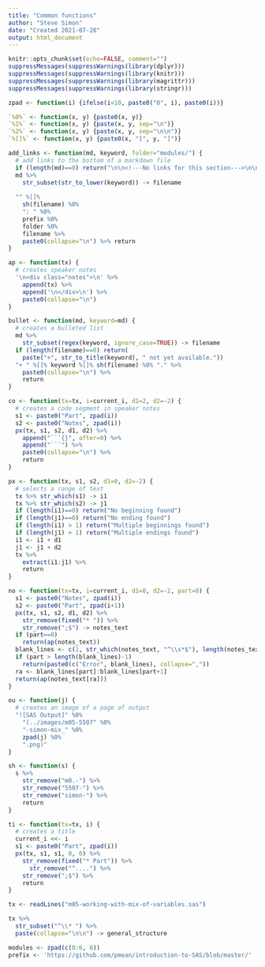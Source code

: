 ```yaml
---
title: "Common functions"
author: "Steve Simon"
date: "Created 2021-07-28"
output: html_document
---
```


```r
knitr::opts_chunk$set(echo=FALSE, comment="")
suppressMessages(suppressWarnings(library(dplyr)))
suppressMessages(suppressWarnings(library(knitr)))
suppressMessages(suppressWarnings(library(magrittr)))
suppressMessages(suppressWarnings(library(stringr)))
```

```r
zpad <- function(i) {ifelse(i<10, paste0("0", i), paste0(i))}

`%0%` <- function(x, y) {paste0(x, y)}
`%1%` <- function(x, y) {paste(x, y, sep="\n")}
`%2%` <- function(x, y) {paste(x, y, sep="\n\n")}
`%[]%` <- function(x, y) {paste0(x, "[", y, "]")}
```

```r
add_links <- function(md, keyword, folder="modules/") {
  # add links to the bottom of a markdown file
  if (length(md)==0) return("\n\n<!---No links for this section--->\n\n")
  md %>%
    str_subset(str_to_lower(keyword)) -> filename
  
  "" %[]% 
    sh(filename) %0%
    ": " %0%
    prefix %0%
    folder %0%
    filename %>%
    paste0(collapse="\n") %>% return
}
```

```r
ap <- function(tx) {
  # creates speaker notes
  '\n<div class="notes">\n' %>%
    append(tx) %>%
	append('\n</div>\n') %>%
	paste0(collapse="\n")
}
```

```r
bullet <- function(md, keyword=md) {
  # creates a bulleted list
  md %>%
    str_subset(regex(keyword, ignore_case=TRUE)) -> filename
  if (length(filename)==0) return(
    paste("+", str_to_title(keyword), " not yet available."))
  "+ " %[]% keyword %[]% sh(filename) %0% "." %>%
    paste0(collapse="\n") %>%
    return
}
```

```r
co <- function(tx=tx, i=current_i, d1=2, d2=-2) {
  # creates a code segment in speaker notes
  s1 <- paste0("Part", zpad(i))
  s2 <- paste0("Notes", zpad(i))
  px(tx, s1, s2, d1, d2) %>%
    append("```{}", after=0) %>%
  	append("```") %>%
    paste0(collapse="\n") %>%
	return
}
```

```r
px <- function(tx, s1, s2, d1=0, d2=-2) {
  # selects a range of text
  tx %>% str_which(s1) -> i1
  tx %>% str_which(s2) -> j1
  if (length(i1)==0) return("No beginning found")
  if (length(j1)==0) return("No ending found")
  if (length(i1) > 1) return("Multiple beginnings found")
  if (length(j1) > 1) return("Multiple endings found")
  i1 <- i1 + d1
  j1 <- j1 + d2
  tx %>%
    extract(i1:j1) %>%
    return
}
```

```r
no <- function(tx=tx, i=current_i, d1=0, d2=-2, part=0) {
  s1 <- paste0("Notes", zpad(i))
  s2 <- paste0("Part", zpad(i+1))
  px(tx, s1, s2, d1, d2) %>%
    str_remove(fixed("* ")) %>%
  	str_remove(";$") -> notes_text
  if (part==0) 
    return(ap(notes_text))
  blank_lines <- c(1, str_which(notes_text, "^\\s*$"), length(notes_text))
  if (part > length(blank_lines)-1)
    return(paste0(c("Error", blank_lines), collapse=","))
  ra <- blank_lines[part]:blank_lines[part+1] 
  return(ap(notes_text[ra]))
}
```

```r
ou <- function(j) {
  # creates an image of a page of output
  "![SAS Output]" %0%
    "(../images/m05-5507" %0%
	"-simon-mix_" %0%
	zpad(j) %0%
	".png)"
}
```

```r
sh <- function(s) {
  s %>%
    str_remove("m0.-") %>%
    str_remove("5507-") %>%
    str_remove("simon-") %>%
    return
}
```

```r
ti <- function(tx=tx, i) {
  # creates a title
  current_i <<- i
  s1 <- paste0("Part", zpad(i))
  px(tx, s1, s1, 0, 0) %>%
  	str_remove(fixed("* Part")) %>%
	  str_remove("^....") %>%
    str_remove(";$") %>%
    return   
}
```

```r
tx <- readLines("m05-working-with-mix-of-variables.sas")
```

```r
tx %>%
  str_subset("^\\* ") %>%
  paste(collapse="\n\n") -> general_structure
```

```r
modules <- zpad(c(0:6, 8))
prefix <- 'https://github.com/pmean/introduction-to-SAS/blob/master/'
```
